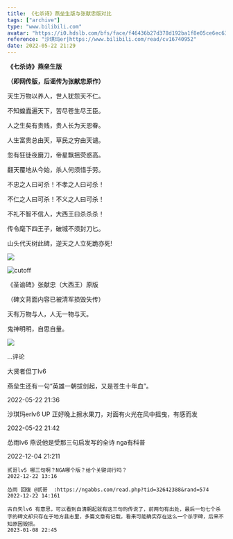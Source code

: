```yaml
---
title: 《七杀诗》燕垒生版与张献忠版对比
tags: ["archive"]
type: "www.bilibili.com"
avatar: "https://i0.hdslb.com/bfs/face/f46436b27d378d192ba1f8e05ce6ec63d826459d.jpg"
reference: "沙琪玛er|https://www.bilibili.com/read/cv16740952"
date: 2022-05-22 21:29
---
```


**《七杀诗》燕垒生版**

**（即网传版，后谣传为张献忠原作）**

天生万物以养人，世人犹怨天不仁。

不知蝗蠹遍天下，苦尽苍生尽王臣。

人之生矣有贵贱，贵人长为天恩眷。

人生富贵总由天，草民之穷由天谴。

忽有狂徒夜磨刀，帝星飘摇荧惑高。

翻天覆地从今始，杀人何须惜手劳。

不忠之人曰可杀！不孝之人曰可杀！

不仁之人曰可杀！不义之人曰可杀！

不礼不智不信人，大西王曰杀杀杀！

传令麾下四王子，破城不须封刀匕。

山头代天树此碑，逆天之人立死跪亦死!

![ ](/images/archive/a52b72efc8d96cd435edb4f7b84a3ae747bb0f62.jpg "")

<aside>

![cutoff](/images/archive/bilibilicut.png " ")

</aside>

《圣谕碑》张献忠（大西王）原版

（碑文背面内容已被清军损毁失传）

天有万物与人，人无一物与天。

鬼神明明，自思自量。

![ ](/images/archive/39658ca095744b2ff6c68c8415f47c8b015e7db4.jpg "")

...评论


大贤者但丁lv6

燕垒生还有一句“英雄一朝拔剑起，又是苍生十年血”。

2022-05-22 21:36

沙琪玛erlv6 UP 正好晚上擦水果刀，对面有火光在风中摇曳，有感而发

2022-05-22 21:42

怂雨lv6 燕说他是受那三句启发写的全诗 nga有科普

2022-12-04 21:211

    贰哥lv5 哪三句啊？NGA哪个版？给个关键词行吗？
    2022-12-22 13:16

    怂雨 回復 @贰哥  :https://ngabbs.com/read.php?tid=32642388&rand=574
    2022-12-22 14:161

    古白矢lv6 有意思，可以看到自清朝起就有这三句的传说了，前两句有出处，最后一句七个杀字的碑文却只存在于地方县志里，多篇文章有记载，看来可能确实存在这么一个杀字碑，后来不知原因毁损。
    2023-01-08 22:45
